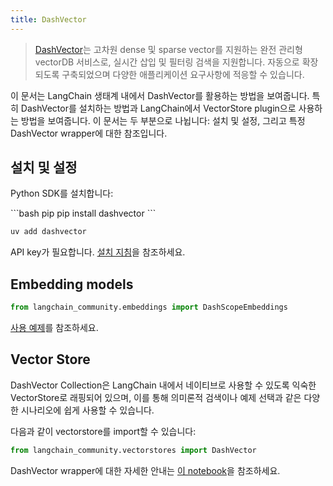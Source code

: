 ```yaml
---
title: DashVector
---
```


> [DashVector](https://help.aliyun.com/document_detail/2510225.html)는 고차원 dense 및 sparse vector를 지원하는 완전 관리형 vectorDB 서비스로, 실시간 삽입 및 필터링 검색을 지원합니다. 자동으로 확장되도록 구축되었으며 다양한 애플리케이션 요구사항에 적응할 수 있습니다.

이 문서는 LangChain 생태계 내에서 DashVector를 활용하는 방법을 보여줍니다. 특히 DashVector를 설치하는 방법과 LangChain에서 VectorStore plugin으로 사용하는 방법을 보여줍니다.
이 문서는 두 부분으로 나뉩니다: 설치 및 설정, 그리고 특정 DashVector wrapper에 대한 참조입니다.

## 설치 및 설정


Python SDK를 설치합니다:

<CodeGroup>
```bash pip
pip install dashvector
```

```bash uv
uv add dashvector
```
</CodeGroup>

API key가 필요합니다. [설치 지침](https://help.aliyun.com/document_detail/2510223.html)을 참조하세요.


## Embedding models

```python
from langchain_community.embeddings import DashScopeEmbeddings
```

[사용 예제](/oss/integrations/vectorstores/dashvector)를 참조하세요.


## Vector Store

DashVector Collection은 LangChain 내에서 네이티브로 사용할 수 있도록 익숙한 VectorStore로 래핑되어 있으며,
이를 통해 의미론적 검색이나 예제 선택과 같은 다양한 시나리오에 쉽게 사용할 수 있습니다.

다음과 같이 vectorstore를 import할 수 있습니다:
```python
from langchain_community.vectorstores import DashVector
```

DashVector wrapper에 대한 자세한 안내는 [이 notebook](/oss/integrations/vectorstores/dashvector)을 참조하세요.